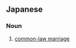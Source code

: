 ==Japanese==
{{ja-kanjitab|じ|じつ|こん|yomi=on}}

===Noun===
{{ja-noun|じじつこん}}

# [[common-law marriage]]